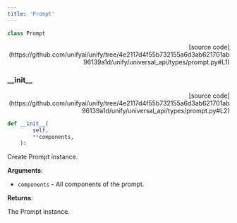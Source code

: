 ```yaml
---
title: 'Prompt'
---
```


```python
class Prompt
```

<p align="right">[source code](https://github.com/unifyai/unify/tree/4e2117d4f55b732155a6d3ab621701ab96139a1d/unify/universal_api/types/prompt.py#L1)</p>



### \_\_init\_\_

<p align="right">[source code](https://github.com/unifyai/unify/tree/4e2117d4f55b732155a6d3ab621701ab96139a1d/unify/universal_api/types/prompt.py#L2)</p>

```python
def __init__(
        self,
        **components,
    ):
```

Create Prompt instance.

**Arguments**:

- `components` - All components of the prompt.



**Returns**:

The Prompt instance.